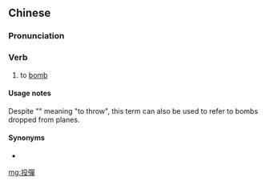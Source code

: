 {{also|投弹}}
==Chinese==
{{zh-forms|s=投弹}}

===Pronunciation===
{{zh-pron
|m=tóudàn
|c=tau4 daan2
|cat=v
}}

===Verb===
{{zh-verb}}

# to [[bomb]]

====Usage notes====
Despite "{{zh-l|投}}" meaning "to throw", this term can also be used to refer to bombs dropped from planes.

====Synonyms====
* {{zh-l|轟炸}}

[[mg:投彈]]